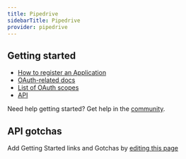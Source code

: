 ```yaml
---
title: Pipedrive
sidebarTitle: Pipedrive
provider: pipedrive
---
```



<Overview />


## Getting started

-   [How to register an Application](https://pipedrive.readme.io/docs/marketplace-oauth-api#steps-to-take-to-get-the-access_token)
-   [OAuth-related docs](https://pipedrive.readme.io/docs/marketplace-oauth-api)
-   [List of OAuth scopes](https://pipedrive.readme.io/docs/marketplace-scopes-and-permissions-explanations#list-of-scopes)
-   [API](https://pipedrive.readme.io/docs/core-api-concepts-about-pipedrive-api)

<Tip>Need help getting started? Get help in the [community](https://nango.dev/slack).</Tip>

## API gotchas

<Note>Add Getting Started links and Gotchas by [editing this page](https://github.com/nangohq/nango/tree/master/docs-v2/integrations/all/pipedrive.mdx)</Note>
